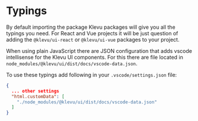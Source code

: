 
<Meta title="Guides/Typings" />

# Typings

By default importing the package Klevu packages will give you all the typings you need.
For React and Vue projects it will be just question of adding the `@klevu/ui-react` or `@klevu/ui-vue` packages to your project.

When using plain JavaScript there are JSON configuration that adds vscode intellisense for the Klevu UI components.
For this there are file located in `node_modules/@klevu/ui/dist/docs/vscode-data.json`.

To use these typings add following in your `.vscode/settings.json` file:

```json
{
  ... other settings
  "html.customData": [
    "./node_modules/@klevu/ui/dist/docs/vscode-data.json"
  ]
}
```
